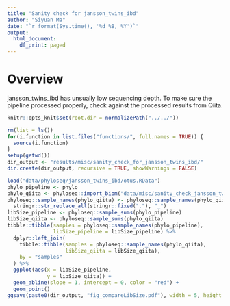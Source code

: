 ```yaml
---
title: "Sanity check for jansson_twins_ibd"
author: "Siyuan Ma"
date: "`r format(Sys.time(), '%d %B, %Y')`"
output: 
  html_document:
    df_print: paged
---
```

# Overview
jansson_twins_ibd has unsually low sequencing depth. To make sure the pipeline processed properly, check against the processed results from Qiita.
```r
knitr::opts_knit$set(root.dir = normalizePath("../../"))
```
```r
rm(list = ls())
for(i.function in list.files("functions/", full.names = TRUE)) {
  source(i.function)
}
setup(getwd())
dir_output <- "results/misc/sanity_check_for_jansson_twins_ibd/"
dir.create(dir_output, recursive = TRUE, showWarnings = FALSE)
```

```r
load("data/phyloseq/jansson_twins_ibd/otus.RData")
phylo_pipeline <- phylo
phylo_qiita <- phyloseq::import_biom("data/misc/sanity_check_jansson_twins_ibd/otu_table.biom")
phyloseq::sample_names(phylo_qiita) <- phyloseq::sample_names(phylo_qiita) %>% 
  stringr::str_replace_all(stringr::fixed("."), "_")
libSize_pipeline <- phyloseq::sample_sums(phylo_pipeline)
libSize_qiita <- phyloseq::sample_sums(phylo_qiita)
tibble::tibble(samples = phyloseq::sample_names(phylo_pipeline),
               libSize_pipeline = libSize_pipeline) %>% 
  dplyr::left_join(
    tibble::tibble(samples = phyloseq::sample_names(phylo_qiita),
                   libSize_qiita = libSize_qiita),
    by = "samples"
  ) %>% 
  ggplot(aes(x = libSize_pipeline,
             y = libSize_qiita)) +
  geom_abline(slope = 1, intercept = 0, color = "red") +
  geom_point()
ggsave(paste0(dir_output, "fig_compareLibSize.pdf"), width = 5, height = 5)
```
